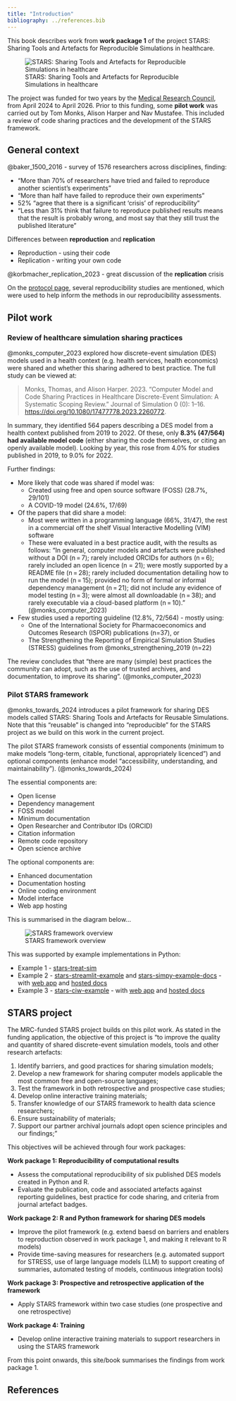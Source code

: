 ```yaml
---
title: "Introduction"
bibliography: ../references.bib
---
```


This book describes work from **work package 1** of the project STARS: Sharing Tools and Artefacts for Reproducible Simulations in healthcare.

![STARS: Sharing Tools and Artefacts for Reproducible Simulations in healthcare](../images/stars_banner.png)

The project was funded for two years by the [Medical Research Council](https://gtr.ukri.org/projects?ref=MR%2FZ503915%2F1), from April 2024 to April 2026. Prior to this funding, some **pilot work** was carried out by Tom Monks, Alison Harper and Nav Mustafee. This included a review of code sharing practices and the development of the STARS framework.

## General context

@baker_1500_2016 - survey of 1576 researchers across disciplines, finding:

* "More than 70% of researchers have tried and failed to reproduce another scientist's experiments"
* "More than half have failed to reproduce their own experiments"
* 52% "agree that there is a significant 'crisis' of reproducibility"
* "Less than 31% think that failure to reproduce published results means that the result is probably wrong, and most say that they still trust the published literature"

Differences between **reproduction** and **replication**

* Reproduction - using their code
* Replication - writing your own code 

@korbmacher_replication_2023 - great discussion of the **replication** crisis

On the [protocol page](protocol.qmd), several reproducibility studies are mentioned, which were used to help inform the methods in our reproducibility assessments.

## Pilot work

### Review of healthcare simulation sharing practices

@monks_computer_2023 explored how discrete-event simulation (DES) models used in a health context (e.g. health services, health economics) were shared and whether this sharing adhered to best practice. The full study can be viewed at:

> Monks, Thomas, and Alison Harper. 2023. “Computer Model and Code Sharing Practices in Healthcare Discrete-Event Simulation: A Systematic Scoping Review.” Journal of Simulation 0 (0): 1–16. <https://doi.org/10.1080/17477778.2023.2260772>.

In summary, they identified 564 papers describing a DES model from a health context published from 2019 to 2022. Of these, only **8.3% (47/564) had available model code** (either sharing the code themselves, or citing an openly available model). Looking by year, this rose from 4.0% for studies published in 2019, to 9.0% for 2022.

Further findings:

* More likely that code was shared if model was:
    * Created using free and open source software (FOSS) (28.7%, 29/101)
    * A COVID-19 model (24.6%, 17/69)
* Of the papers that did share a model:
    * Most were written in a programming language (66%, 31/47), the rest in a commercial off the shelf Visual Interactive Modelling (VIM) software
    * These were evaluated in a best practice audit, with the results as follows: "In general, computer models and artefacts were published without a DOI (n = 7); rarely included ORCIDs for authors (n = 6); rarely included an open licence (n = 21); were mostly supported by a README file (n = 28); rarely included documentation detailing how to run the model (n = 15); provided no form of formal or informal dependency management (n = 21); did not include any evidence of model testing (n = 3); were almost all downloadable (n = 38); and rarely executable via a cloud-based platform (n = 10)." (@monks_computer_2023)
* Few studies used a reporting guideline (12.8%, 72/564) - mostly using:
    * One of the International Society for Pharmacoeconomics and Outcomes Research (ISPOR) publications (n=37), or
    * The Strengthening the Reporting of Empirical Simulation Studies (STRESS) guidelines from @monks_strengthening_2019 (n=22)

The review concludes that "there are many (simple) best practices the community can adopt, such as the use of trusted archives, and documentation, to improve its sharing". (@monks_computer_2023)

### Pilot STARS framework

@monks_towards_2024 introduces a pilot framework for sharing DES models called STARS: Sharing Tools and Artefacts for Reusable Simulations. Note that this "reusable" is changed into "reproducible" for the STARS project as we build on this work in the current project.

The pilot STARS framework consists of essential components (minimum to make models "long-term, citable, functional, appropriately licenced") and optional components (enhance model "accessibility, understanding, and maintainability"). (@monks_towards_2024)

The essential components are:

* Open license
* Dependency management
* FOSS model
* Minimum documentation
* Open Researcher and Contributor IDs (ORCID)
* Citation information
* Remote code repository
* Open science archive

The optional components are:

* Enhanced documentation
* Documentation hosting
* Online coding environment
* Model interface
* Web app hosting

This is summarised in the diagram below...

![STARS framework overview](../images/stars_framework_overview.png){.lightbox}

This was supported by example implementations in Python:

* Example 1 - [stars-treat-sim](https://github.com/pythonhealthdatascience/stars-treat-sim)
* Example 2 - [stars-streamlit-example](https://github.com/pythonhealthdatascience/stars-streamlit-example) and [stars-simpy-example-docs](https://github.com/pythonhealthdatascience/stars-simpy-example-docs) - with [web app](https://stars-simpy-example.streamlit.app/) and [hosted docs](https://pythonhealthdatascience.github.io/stars-simpy-example-docs)
* Example 3 - [stars-ciw-example](https://github.com/pythonhealthdatascience/stars-ciw-example) - with [web app](https://pythonhealthdatascience.shinyapps.io/stars-ciw-examplar) and [hosted docs](https://pythonhealthdatascience.github.io/stars-ciw-example)

## STARS project

The MRC-funded STARS project builds on this pilot work. As stated in the funding application, the objective of this project is "to improve the quality and quantity of shared discrete-event
simulation models, tools and other research artefacts:

1. Identify barriers, and good practices for sharing simulation models;
2. Develop a new framework for sharing computer models applicable the most common free and open-source languages;
3. Test the framework in both retrospective and prospective case studies;
4. Develop online interactive training materials;
5. Transfer knowledge of our STARS framework to health data science researchers;
6. Ensure sustainability of materials;
7. Support our partner archival journals adopt open science principles and our findings;"

This objectives will be achieved through four work packages:

**Work package 1: Reproducibility of computational results**

* Assess the computational reproducibility of six published DES models created in Python and R.
* Evaluate the publication, code and associated artefacts against reporting guidelines, best practice for code sharing, and criteria from journal artefact badges.

**Work package 2: R and Python framework for sharing DES models**

* Improve the pilot framework (e.g. extend baesd on barriers and enablers to reproduction observed in work package 1, and making it relevant to R models)
* Provide time-saving measures for researchers (e.g. automated support for STRESS, use of large language models (LLM) to support creating of summaries, automated testing of models, continuous integration tools)

**Work package 3: Prospective and retrospective application of the framework**

* Apply STARS framework within two case studies (one prospective and one retrospective)

**Work package 4: Training**

* Develop online interactive training materials to support researchers in using the STARS framework

From this point onwards, this site/book summarises the findings from work package 1.

## References